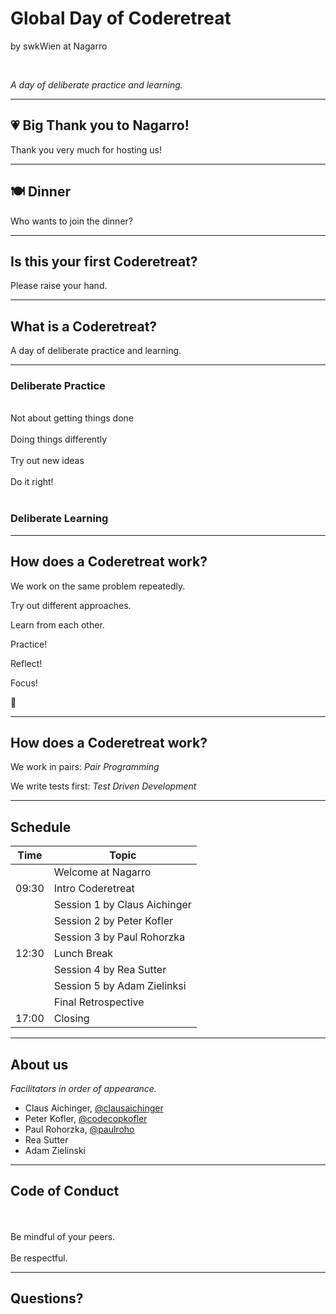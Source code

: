 # Global Day of Coderetreat

by swkWien at Nagarro

<br>

*A day of deliberate practice and learning.*

---

## 💗 Big Thank you to Nagarro!

Thank you very much for hosting us!

---

## 🍽️ Dinner

Who wants to join the dinner?

---

## Is this your first Coderetreat?

Please raise your hand.

---

## What is a Coderetreat?

A day of deliberate practice and learning.

---

### Deliberate Practice
<br>
Not about getting things done
<br>
<br>
Doing things differently
<br>
<br>
Try out new ideas
<br>
<br>
Do it right!
<br>
<br>

### Deliberate Learning

---

## How does a Coderetreat work?

We work on the same problem repeatedly.

Try out different approaches.

Learn from each other.

Practice!

Reflect!

Focus!

🥳

---

## How does a Coderetreat work?

We work in pairs: *Pair Programming*

We write tests first: *Test Driven Development*

---

## Schedule

| Time | Topic  |
|------|--------|
|     | Welcome at Nagarro  |
| 09:30 | Intro Coderetreat  |
|     | Session 1 by Claus Aichinger  |
|     | Session 2 by Peter Kofler  |
|     | Session 3 by Paul Rohorzka  |
| 12:30 | Lunch Break  |
|     | Session 4 by Rea Sutter  |
|     | Session 5 by Adam Zielinksi  |
|     | Final Retrospective
| 17:00 | Closing |

---

## About us

*Facilitators in order of appearance.*

- Claus Aichinger, [@clausaichinger](https://twitter.com/ClausAichinger)
- Peter Kofler, [@codecopkofler](https://twitter.com/codecopkofler)
- Paul Rohorzka, [@paulroho](https://twitter.com/paulroho)
- Rea Sutter
- Adam Zielinski

---

## Code of Conduct
<br>
<br>
Be mindful of your peers.
<br>
<br>
Be respectful.

---

## Questions?
